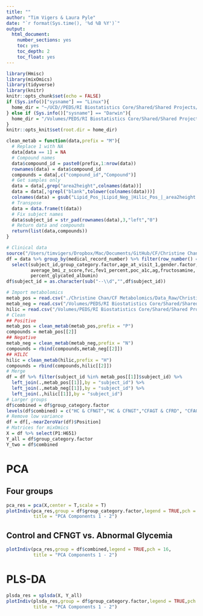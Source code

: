 ```yaml
---
title: ""
author: "Tim Vigers & Laura Pyle"
date: "`r format(Sys.time(), '%d %B %Y')`"
output:
  html_document:
    number_sections: yes
    toc: yes
    toc_depth: 2
    toc_float: yes
---
```


```r
library(Hmisc)
library(mixOmics)
library(tidyverse)
library(knitr)
knitr::opts_chunk$set(echo = FALSE)
if (Sys.info()["sysname"] == "Linux"){
  home_dir = "~/UCD//PEDS/RI Biostatistics Core/Shared/Shared Projects/Vigers/CF"
} else if (Sys.info()["sysname"] == "Darwin"){
  home_dir = "/Volumes/PEDS/RI Biostatistics Core/Shared/Shared Projects/Vigers/CF"
}
knitr::opts_knit$set(root.dir = home_dir)
```

```r
clean_metab = function(data,prefix = "M"){
  # Replace 1 with NA
  data[data == 1] = NA
  # Compound names
  data$compound_id = paste0(prefix,1:nrow(data))
  rownames(data) = data$compound_id
  compounds = data[,c("compound_id","Compound")]
  # Get samples only
  data = data[,grep("area2height",colnames(data))]
  data = data[,!grepl("blank",tolower(colnames(data)))]
  colnames(data) = gsub("Lipid_Pos_|Lipid_Neg_|Hilic_Pos_|_area2height.raw.|_dup","",colnames(data))
  # Transpose
  data = data.frame(t(data))
  # Fix subject names
  data$subject_id = str_pad(rownames(data),3,"left","0")
  # Return data and compounds
  return(list(data,compounds))
}
```

```r
# Clinical data
source("/Users/timvigers/Dropbox/Mac/Documents/GitHub/CF/Christine Chan/CF Metabolomics/import_data.r")
df = data %>% group_by(medical_record_number) %>% filter(row_number() == 1) %>% ungroup() %>%
  select(subject_id,group_category.factor,age_at_visit_1,gender.factor,race_ethnicity.factor,
         average_bmi_z_score,fvc,fev1_percent,poc_a1c,ag,fructosamine,
         percent_glycated_albumin)
df$subject_id = as.character(sub("--\\d","",df$subject_id))

# Import metabolomics
metab_pos = read.csv("./Christine Chan/CF Metabolomics/Data_Raw/Christine Chan - CF-Diabetes - C18 Pos.csv",na.strings = "")
metab_neg = read.csv("/Volumes/PEDS/RI Biostatistics Core/Shared/Shared Projects/Vigers/CF/Christine Chan/CF Metabolomics/Data_Raw/Christine Chan - CF-Diabetes - C18 Neg.csv",na.strings = "")
hilic = read.csv("/Volumes/PEDS/RI Biostatistics Core/Shared/Shared Projects/Vigers/CF/Christine Chan/CF Metabolomics/Data_Raw/Christine Chan - CF-Diabetes - HILIC Pos.csv",na.strings = "")
# Clean
## Positive
metab_pos = clean_metab(metab_pos,prefix = "P")
compounds = metab_pos[[2]]
## Negative
metab_neg = clean_metab(metab_neg,prefix = "N")
compounds = rbind(compounds,metab_neg[[2]])
## HILIC
hilic = clean_metab(hilic,prefix = "H")
compounds = rbind(compounds,hilic[[2]])
# Merge
df = df %>% filter(subject_id %in% metab_pos[[1]]$subject_id) %>%
  left_join(.,metab_pos[[1]],by = "subject_id") %>% 
  left_join(.,metab_neg[[1]],by = "subject_id") %>%
  left_join(.,hilic[[1]],by = "subject_id")
# Larger groups
df$combined = df$group_category.factor
levels(df$combined) = c("HC & CFNGT","HC & CFNGT","CFAGT & CFRD", "CFAGT & CFRD")
# Remove low variance
df = df[,-nearZeroVar(df)$Position]
# Matrices for mixOmics
X = df %>% select(P1:H651)
Y_all = df$group_category.factor
Y_two = df$combined
```

# PCA

## Four groups

```r
pca_res = pca(X,center = T,scale = T)
plotIndiv(pca_res,group = df$group_category.factor,legend = TRUE,pch = 16,
          title = "PCA Components 1 - 2")
```

## Control and CFNGT vs. Abnormal Glycemia

```r
plotIndiv(pca_res,group = df$combined,legend = TRUE,pch = 16,
          title = "PCA Components 1 - 2")
```

# PLS-DA

```r
plsda_res = splsda(X, Y_all)
plotIndiv(plsda_res,group = df$group_category.factor,legend = TRUE,pch = 16,
          title = "PCA Components 1 - 2")
```